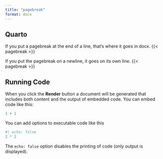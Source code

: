 ```yaml
---
title: "pagebreak"
format: docx
---
```


## Quarto

If you put a pagebreak at the end of a line, that's where it goes in docx. {{< pagebreak >}}

If you put the pagebreak on a newline, it goes on its own line.
{{< pagebreak >}}

## Running Code

When you click the **Render** button a document will be generated that includes both content and the output of embedded code. You can embed code like this:

```r
1 + 1
```

You can add options to executable code like this 

```r
#| echo: false
2 * 2
```

The `echo: false` option disables the printing of code (only output is displayed).
